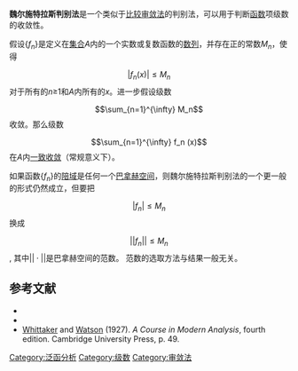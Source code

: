 {{无穷级数}}
'''魏尔施特拉斯判别法'''是一个类似于[[比较审敛法|比较审敛法]]的判别法，可以用于判断[[函数|函数]]项级数的收敛性。

假设<math>\{f_n\}</math>是定义在[[集合_(数学)|集合]]<math>A</math>内的一个实数或复数函数的[[数列|数列]]，并存在正的常数<math>M_n</math>，使得
:<math>|f_n(x)|\leq M_n</math> 
对于所有的<math>n</math>≥<math>1</math>和<math>A</math>内所有的<math>x</math>。进一步假设级数
:<math>\sum_{n=1}^{\infty} M_n</math>
收敛。那么级数 
:<math>\sum_{n=1}^{\infty} f_n (x)</math>
在<math>A</math>内[[一致收敛|一致收敛]]（常规意义下）。

如果函数<math>\{f_n\}</math>的[[陪域|陪域]]是任何一个[[巴拿赫空间|巴拿赫空间]]，则魏尔施特拉斯判别法的一个更一般的形式仍然成立，但要把
:<math>|f_n|\leq M_n</math>
换成 
:<math>||f_n||\leq M_n</math>,
其中<math>||\cdot||</math>是巴拿赫空间的范数。
范数的选取方法与结果一般无关。

==参考文献==
*{{cite book |last=Rudin |first=Walter |title=Functional Analysis |url=https://archive.org/details/functionalanalys0000rudi |publisher=McGraw-Hill Science/Engineering/Math |id=ISBN 0-07-054236-8|date=January 1991}}
*{{cite book |last=Rudin |first=Walter |title=Real and Complex Analysis |publisher=McGraw-Hill Science/Engineering/Math |id=ISBN 0-07-054234-1|date=May 1986}}
*[[E._T._Whittaker|Whittaker]] and [[G._N._Watson|Watson]] (1927). ''A Course in Modern Analysis'', fourth edition. Cambridge University Press, p. 49.

[[Category:泛函分析|Category:泛函分析]]
[[Category:级数|Category:级数]]
[[Category:审敛法|Category:审敛法]]